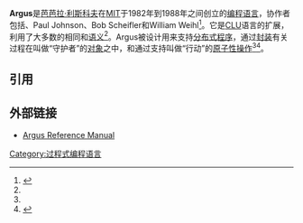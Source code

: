 '''Argus'''是[[芭芭拉·利斯科夫|芭芭拉·利斯科夫]]在[[麻省理工学院|MIT]]于1982年到1988年之间创立的[[编程语言|编程语言]]，协作者包括{{en-link|Maurice Herlihy}}、Paul Johnson、Bob Scheifler和William Weihl<ref name="Liskov1">{{cite journal |last=Liskov |first=Barbara |title=Distributed Programming in Argus |journal=Communications of the ACM |year=1988 |volume=31 |issue=3 |pages=300–312 |doi=10.1145/42392.42399 }}</ref>。它是[[CLU|CLU]]语言的扩展，利用了大多数的相同{{en-link|语法 (编程语言)|Syntax (programming languages)|语法}}和[[形式语义学|语义]]<ref name="Liskov1"/>。Argus被设计用来支持[[分布式计算|分布式程序]]，通过[[封装_(面向对象编程)|封装]]有关过程在叫做“守护者”的[[对象_(计算机科学)|对象]]之中，和通过支持叫做“行动”的[[线性一致性|原子性操作]]<ref name="Liskov1"/><ref name="Walker1">{{cite paper |last=Walker |first=E. F. |title=Orphan Detection in the Argus System |work=MIT/LCS/TR-326 |url=http://publications.csail.mit.edu/lcs/specpub.php?id=894 |access-date=2011-03-09 |archive-url=https://web.archive.org/web/20110720000935/http://publications.csail.mit.edu/lcs/specpub.php?id=894 |archive-date=2011-07-20 }}</ref>。

==引用==
{{reflist}}

==外部链接==
* [http://pmg.csail.mit.edu/~dcurtis/argus/argus-manual.pdf Argus Reference Manual] {{Wayback|url=http://pmg.csail.mit.edu/~dcurtis/argus/argus-manual.pdf |date=20160409062239 }}

[[Category:过程式编程语言|Category:过程式编程语言]]

{{Compu-lang-stub}}
